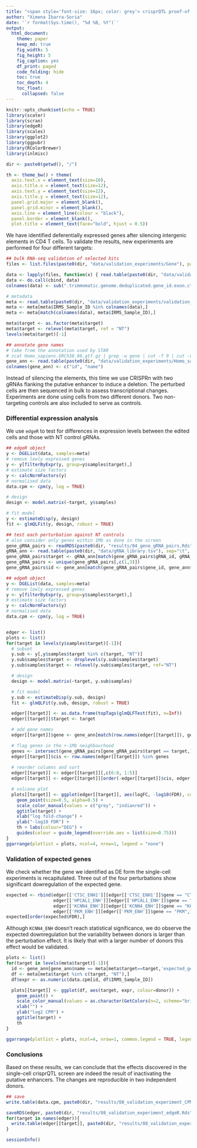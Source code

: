 ```yaml
---
title: "<span style='font-size: 16px; color: grey'> crisprQTL proof-of-concept experiment in T cells </span> <br> <span style='font-size: 36px'> Hit validation </span>"
author: "Ximena Ibarra-Soria"
date: '`r format(Sys.time(), "%d %B, %Y")`'
output:
  html_document:
    theme: paper
    keep_md: true
    fig_width: 5
    fig_height: 5
    fig_caption: yes
    df_print: paged
    code_folding: hide
    toc: true
    toc_depth: 4
    toc_float: 
      collapsed: false
---
```


```r
knitr::opts_chunk$set(echo = TRUE)
library(scater)
library(scran)
library(edgeR)
library(scales)
library(ggplot2)
library(ggpubr)
library(RColorBrewer)
library(inlmisc)

dir <- paste0(getwd(), "/")

th <- theme_bw() + theme(
  axis.text.x = element_text(size=10), 
  axis.title.x = element_text(size=12), 
  axis.text.y = element_text(size=12), 
  axis.title.y = element_text(size=12),
  panel.grid.major = element_blank(), 
  panel.grid.minor = element_blank(), 
  axis.line = element_line(colour = "black"), 
  panel.border = element_blank(), 
  plot.title = element_text(face="bold", hjust = 0.5))
```

We have identified deferentially expressed genes after silencing intergenic elements in CD4 T cells. To validate the results, new experiments are performed for four different targets:

```r
## bulk RNA-seq validation of selected hits
files <- list.files(paste0(dir, "data/validation_experiments/Gene"), pattern = "short.txt")

data <- lapply(files, function(x) { read.table(paste0(dir, "data/validation_experiments/Gene/", x),header=1,row.names=1) })
data <- do.call(cbind, data)
colnames(data) <- sub(".trimmomatic.genome.deduplicated.gene_id.exon.ct.short.txt", "", files)

# metadata
meta <- read.table(paste0(dir, "data/validation_experiments/validation_metadata.tsv"), header = TRUE)
meta <- meta[meta$IRMS_Sample_ID %in% colnames(data),]
meta <- meta[match(colnames(data), meta$IRMS_Sample_ID),]

meta$target <- as.factor(meta$target)
meta$target <- relevel(meta$target, ref = "NT")
levels(meta$target)[-1]

## annotate gene names
# take from the annotation used by STAR
# zcat Homo_sapiens.GRCh38.96.gtf.gz | grep -w gene | cut -f 9 | cut -d " " -f2,6 > Homo_sapiens.GRCh38.96.ann
gene_ann <- read.table(paste0(dir, "data/validation_experiments/Homo_sapiens.GRCh38.96.ann"))[,c(1,3)]
colnames(gene_ann) <- c("id", "name")
```

Instead of silencing the elements, this time we use CRISPRn with two gRNAs flanking the putative enhancer to induce a deletion. The perturbed cells are then sequenced in bulk to assess transcriptional changes. Experiments are done using cells from two different donors. Two non-targeting controls are also included to serve as controls.

### Differential expression analysis

We use `edgeR` to test for differences in expression levels between the edited cells and those with NT control gRNAs.

```r
## edgeR object
y <- DGEList(data, samples=meta)
# remove lowly expressed genes
y <- y[filterByExpr(y, group=y$samples$target),]
# estimate size factors
y <- calcNormFactors(y)
# normalised data
data.cpm <- cpm(y, log = TRUE)

# design
design <- model.matrix(~target, y$samples)

# fit model
y <- estimateDisp(y, design)
fit <- glmQLFit(y, design, robust = TRUE)

## test each perturbation against NT controls
# also consider only genes within 1Mb as done in the screen
gene_gRNA_pairs <- readRDS(paste0(dir, "results/04_gene_gRNA_pairs.Rds"))
gRNA_ann <- read.table(paste0(dir, "data/gRNA_library.tsv"), sep="\t", header = TRUE)
gene_gRNA_pairs$target <- gRNA_ann[match(gene_gRNA_pairs$gRNA_id, gRNA_ann$ID),'target']
gene_gRNA_pairs <- unique(gene_gRNA_pairs[,c(1,3)])
gene_gRNA_pairs$id <- gene_ann[match(gene_gRNA_pairs$gene_id, gene_ann$name), 'id']

## edgeR object
y <- DGEList(data, samples=meta)
# remove lowly expressed genes
y <- y[filterByExpr(y, group=y$samples$target),]
# estimate size factors
y <- calcNormFactors(y)
# normalised data
data.cpm <- cpm(y, log = TRUE)


edger <- list()
plots <- list()
for(target in levels(y$samples$target)[-1]){
  # subset 
  y.sub <- y[,y$samples$target %in% c(target, "NT")]
  y.sub$samples$target <- droplevels(y.sub$samples$target)
  y.sub$samples$target <- relevel(y.sub$samples$target, ref="NT")

  # design
  design <- model.matrix(~target, y.sub$samples)

  # fit model
  y.sub <- estimateDisp(y.sub, design)
  fit <- glmQLFit(y.sub, design, robust = TRUE)

  edger[[target]] <- as.data.frame(topTags(glmQLFTest(fit), n=Inf))
  edger[[target]]$target <- target

  # add gene names
  edger[[target]]$gene <- gene_ann[match(row.names(edger[[target]]), gene_ann$id),'name']

  # flag genes in the +-1Mb neighbourhood
  genes <- intersect(gene_gRNA_pairs[gene_gRNA_pairs$target == target,]$id, row.names(y$counts))
  edger[[target]]$cis <- row.names(edger[[target]]) %in% genes
  
  # reorder columns and sort
  edger[[target]] <- edger[[target]][,c(6:8, 1:5)]
  edger[[target]] <- edger[[target]][order(-edger[[target]]$cis, edger[[target]]$FDR),]

  # volcano plot
  plots[[target]] <- ggplot(edger[[target]], aes(logFC, -log10(FDR), colour=FDR < 0.05)) +
    geom_point(size=0.5, alpha=0.5) +
    scale_color_manual(values = c("grey", "indianred")) +
    ggtitle(target) +
    xlab("log fold-change") +
    ylab("-log10 FDR") +
    th + labs(colour="DEG") +
    guides(colour = guide_legend(override.aes = list(size=0.75)))
}
ggarrange(plotlist = plots, ncol=4, nrow=1, legend = "none")
```

### Validation of expected genes

We check whether the gene we identified as DE form the single-cell experiments is recapitulated. Three out of the four perturbations show significant dowregulation of the expected gene.

```r
expected <- rbind(edger[['CTSC_ENH1']][edger[['CTSC_ENH1']]$gene == "CTSC",],
                  edger[['HPCAL1_ENH']][edger[['HPCAL1_ENH']]$gene == "HPCAL1",],
                  edger[['KCNN4_ENH']][edger[['KCNN4_ENH']]$gene == "KCNN4",],
                  edger[['PKM_ENH']][edger[['PKM_ENH']]$gene == "PKM",])
expected[order(expected$FDR),]
```

Although `KCNN4_ENH` doesn't reach statistical significance, we do observe the expected downregulation but the variability between donors is larger than the perturbation effect. It is likely that with a larger number of donors this effect would be validated.

```r
plots <- list()
for(target in levels(meta$target)[-1]){
  id <- gene_ann[gene_ann$name == meta[meta$target==target,'expected_gene'],'id']
  df <- meta[meta$target %in% c(target, "NT"),]
  df$expr <- as.numeric(data.cpm[id, df$IRMS_Sample_ID])

  plots[[target]] <- ggplot(df, aes(target, expr, colour=donor)) +
    geom_point() +
    scale_color_manual(values = as.character(GetColors(n=2, scheme="bright"))) +
    xlab("") +
    ylab("log2 CPM") +
    ggtitle(target) +
    th
}

ggarrange(plotlist = plots, ncol=4, nrow=1, common.legend = TRUE, legend = "bottom")
```

### Conclusions

Based on these results, we can conclude that the effects discovered in the single-cell crisprQTL screen are indeed the result of inactivating the putative enhancers. The changes are reproducible in two independent donors.

```r
## save
write.table(data.cpm, paste0(dir, "results/08_validation_experiment_CPMexpr.tsv"), quote = FALSE, sep="\t")

saveRDS(edger, paste0(dir, "results/08_validation_experiment_edgeR.Rds"))
for(target in names(edger)){
  write.table(edger[[target]], paste0(dir, "results/08_validation_experiment_edgeR_", target, ".tsv"), quote = FALSE, sep="\t")
}
```


```r
sessionInfo()
```

